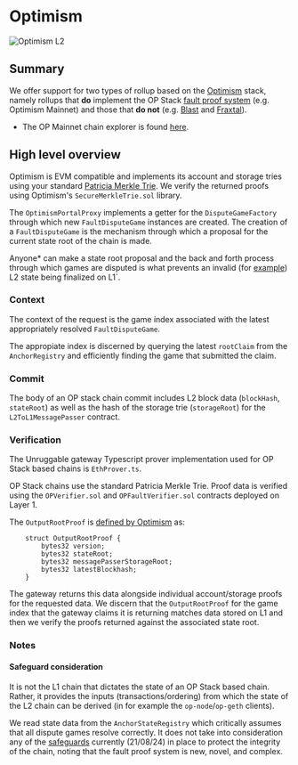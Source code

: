 # Optimism 

<img src="/images/chains/optimism.png" alt="Optimism L2" className="centered-image" />

## Summary

We offer support for two types of rollup based on the [Optimism](https://www.optimism.io/) stack, namely rollups that **do** implement the OP Stack [fault proof system](https://docs.optimism.io/stack/protocol/fault-proofs/explainer) (e.g. Optimism Mainnet) and those that **do not** (e.g. [Blast](https://blast.io/en) and [Fraxtal](https://www.frax.com/)).

- The OP Mainnet chain explorer is found [here](https://optimistic.etherscan.io/).

## High level overview

Optimism is EVM compatible and implements its account and storage tries using your standard [Patricia Merkle Trie](https://ethereum.org/en/developers/docs/data-structures-and-encoding/patricia-merkle-trie/). We verify the returned proofs using Optimism's `SecureMerkleTrie.sol` library.

The `OptimismPortalProxy` implements a getter for the `DisputeGameFactory` through which new `FaultDisputeGame` instances are created. The creation of a `FaultDisputeGame` is the mechanism through which a proposal for the current state root of the chain is made. 

Anyone* can make a state root proposal and the back and forth process through which games are disputed is what prevents an invalid (for [example](https://etherscan.io/tx/0xafbda91446e4cbf3ca4dc0f8c64920be90625c7d0eedc5f4d65b05acaa5a2d58#eventlog)) L2 state being finalized on L1`.

### Context

The context of the request is the game index associated with the latest appropriately resolved `FaultDisputeGame`.

The appropiate index is discerned by querying the latest `rootClaim` from the `AnchorRegistry` and efficiently finding the game that submitted the claim.

### Commit 

The body of an OP stack chain commit includes L2 block data (`blockHash`, `stateRoot`) as well as the hash of the storage trie (`storageRoot`) for the `L2ToL1MessagePasser` contract. 

### Verification

The Unruggable gateway Typescript prover implementation used for OP Stack based chains is `EthProver.ts`. 

OP Stack chains use the standard Patricia Merkle Trie. Proof data is verified using the `OPVerifier.sol` and `OPFaultVerifier.sol` contracts deployed on Layer 1.

The `OutputRootProof` is [defined by Optimism](https://github.com/ethereum-optimism/optimism/blob/5a5dd8f44161e8e05093d92b32e102eb38fe78b6/packages/contracts-bedrock/src/libraries/Types.sol#L25-L30) as:

```solidity
    struct OutputRootProof {
        bytes32 version;
        bytes32 stateRoot;
        bytes32 messagePasserStorageRoot;
        bytes32 latestBlockhash;
    }
```

The gateway returns this data alongside individual account/storage proofs for the requested data. We discern that the `OutputRootProof` for the game index that the gateway claims it is returning matches data stored on L1 and then we verify the proofs returned against the associated state root.

### Notes

#### Safeguard consideration

It is not the L1 chain that dictates the state of an OP Stack based chain. Rather, it provides the inputs (transactions/ordering) from which the state of the L2 chain can be derived (in for example the `op-node`/`op-geth` clients).

We read state data from the `AnchorStateRegistry` which critically assumes that all dispute games resolve correctly. It does not take into consideration any of the [safeguards](https://docs.optimism.io/stack/protocol/fault-proofs/fp-security#safeguards-within-optimismportal) currently (21/08/24) in place to protect the integrity of the chain, noting that the fault proof system is new, novel, and complex.



